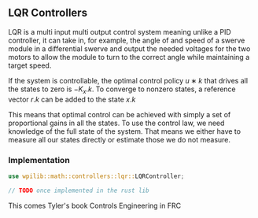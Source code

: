 ## LQR Controllers

LQR is a multi input multi output control system meaning unlike a PID controller, it can take in, for example, the angle
of and speed of a swerve module in a differential swerve and output the needed voltages for the two motors to allow the
module to turn to the correct angle while maintaining a target speed.

If the system is controllable, the optimal control policy $u∗k$ that drives all the states to zero is $−K_x.k$. To converge
to nonzero states, a reference vector $r.k$ can be added to the state $x.k$

This means that optimal control can be achieved with simply a set of proportional gains in all the states. To use the
control law, we need knowledge of the full state of the system. That means we either have to measure all our states
directly or estimate those we do not measure.

### Implementation

```rust copy
use wpilib::math::controllers::lqr::LQRController;

// TODO once implemented in the rust lib
```


<Callout>
  <Link href="https://file.tavsys.net/control/controls-engineering-in-frc.pdf">
    <p>This comes Tyler's book Controls Engineering in FRC</p>
  </Link>
</Callout>
